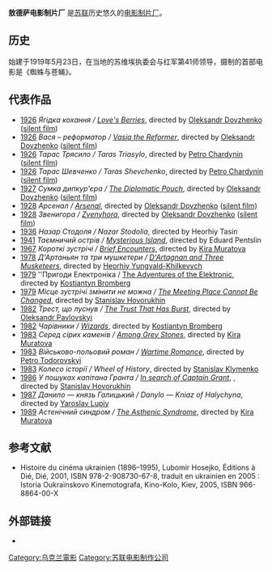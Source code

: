 {{cleanup-jargon|time=2017-03-04T06:59:39+00:00}}
{{no footnotes|time=2017-03-04T06:59:10+00:00}}
{{Infobox company
| name  = 敖德萨电影制片厂
| logo  = <!-- 檔案不存在 [[File:Odessa_Film_Studio.png|250px]] ，可從英文維基百科取得 -->
| caption       = 
| type  = [[公司|公司]]
| foundation    = 1919
| location      = [[乌克兰|乌克兰]][[敖德萨|敖德萨]]
| key_people    =  
| num_employees =  
| industry      = [[电影业|电影业]]
| products      = [[电影|电影]]<br>[[电视节目|电视节目]]
| revenue       = 
| homepage      =  	http://odessafilm.com.ua/
}}

'''敖德萨电影制片厂''' 是[[苏联|苏联]]历史悠久的[[电影制片厂|电影制片厂]]。

== 历史 ==
始建于1919年5月23日，在当地的苏维埃执委会与红军第41师领导，摄制的首部电影是《蜘蛛与苍蝇》。

== 代表作品==

* [[1926_in_film|1926]] ''Ягідка кохання / [[Love's_Berries|Love's Berries]]'', directed by [[Alexander_Dovzhenko|Oleksandr Dovzhenko]] ([[silent_film|silent film]])
* [[1926_in_film|1926]] ''Вася – реформатор / [[Vasia_the_Reformer|Vasia the Reformer]]'', directed by [[Alexander_Dovzhenko|Oleksandr Dovzhenko]] ([[silent_film|silent film]])
* [[1926_in_film|1926]] ''Тарас Трясило / Taras Triasylo'', directed by [[Pyotr_Chardynin|Petro Chardynin]] ([[silent_film|silent film]])
* [[1926_in_film|1926]] ''Тарас Шевченко / Taras Shevchenko'', directed by [[Pyotr_Chardynin|Petro Chardynin]] ([[silent_film|silent film]])
* [[1927_in_film|1927]] ''Сумка дипкур'єра / [[The_Diplomatic_Pouch|The Diplomatic Pouch]]'', directed by [[Alexander_Dovzhenko|Oleksandr Dovzhenko]] ([[silent_film|silent film]])
* [[1928_in_film|1928]] ''Арсенал / [[Arsenal_(1929_film)|Arsenal]]'', directed by [[Alexander_Dovzhenko|Oleksandr Dovzhenko]] ([[silent_film|silent film]])
* [[1928_in_film|1928]] ''Звенигора / [[Zvenigora|Zvenyhora]]'', directed by [[Alexander_Dovzhenko|Oleksandr Dovzhenko]] ([[silent_film|silent film]])
* [[1936_in_film|1936]] ''Назар Стодоля / Nazar Stodolia'', directed by Heorhiy Tasin
* [[1941_in_film|1941]] ''Таємничий острів / [[Mysterious_Island_(1941_film)|Mysterious Island]]'', directed by Eduard Pentslin
* [[1967_in_film|1967]] ''Короткі зустрічі / [[Brief_Encounters_(film)|Brief Encounters]]'', directed by [[Kira_Muratova|Kira Muratova]]
* [[1978_in_film|1978]] ''Д'Артаньян та три мушкетери / [[D'Artagnan_and_Three_Musketeers|D'Artagnan and Three Musketeers]]'', directed by [[Georgi_Yungvald-Khilkevich|Heorhiy Yungvald-Khilkevych]]
* [[1979_in_film|1979]] ''Пригоди Електроніка / [[The_Adventures_of_the_Elektronic|The Adventures of the Elektronic]], directed by [[Kostiantyn_Bromberg|Kostiantyn Bromberg]]
* [[1979_in_film|1979]] ''Місце зустрічі змінити не можна / [[The_Meeting_Place_Cannot_Be_Changed|The Meeting Place Cannot Be Changed]]'', directed by [[Stanislav_Govorukhin|Stanislav Hovorukhin]]
* [[1982_in_film|1982]] ''Трест, що луснув / [[The_Trust_That_Has_Burst|The Trust That Has Burst]]'', directed by [[Oleksandr_Pavlovskyi|Oleksandr Pavlovskyi]]
* [[1982_in_film|1982]] ''Чарівники / [[Charodei|Wizards]]'', directed by [[Kostiantyn_Bromberg|Kostiantyn Bromberg]]
* [[1983_in_film|1983]] ''Серед сірих каменів / [[Among_Grey_Stones|Among Grey Stones]]'', directed by [[Kira_Muratova|Kira Muratova]]
* [[1983_in_film|1983]] ''Військово-польовий роман / [[Wartime_Romance|Wartime Romance]]'', directed by [[Pyotr_Todorovsky|Petro Todorovskyi]]
* [[1983_in_film|1983]] ''Колесо історії / Wheel of History'', directed by [[Stanislav_Klymenko|Stanislav Klymenko]]
* [[1986_in_film|1986]] ''У пошуках капітана Гранта / [[V_poiskakh_kapitana_Granta|In search of Captain Grant]]'', , directed by [[Stanislav_Govorukhin|Stanislav Hovorukhin]]
* [[1987_in_film|1987]] ''Данило — князь Галицький / Danylo — Kniaz of Halychyna'', directed by [[Yaroslav_Lupiy|Yaroslav Lupiy]]
* [[1989_in_film|1989]] ''Астенічний синдром / [[The_Asthenic_Syndrome|The Asthenic Syndrome]]'', directed by [[Kira_Muratova|Kira Muratova]]
==参考文献==
* Histoire du cinéma ukrainien (1896–1995), Lubomir Hosejko, Éditions à Dié, Dié, 2001, ISBN 978-2-908730-67-8, traduit en ukrainien en 2005 : Istoria Oukraïnskovo Kinemotografa, Kino-Kolo, Kiev, 2005, ISBN 966-8864-00-X

== 外部链接 ==
 
* {{imdb company|id=0114125|company=Mosfilm（苏联电影）}} 
{{Odessa}}
[[Category:乌克兰電影|Category:乌克兰電影]]
[[Category:苏联电影制作公司|Category:苏联电影制作公司]]